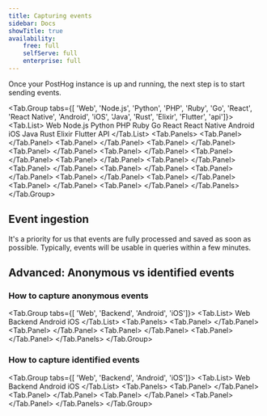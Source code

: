 ```yaml
---
title: Capturing events
sidebar: Docs
showTitle: true
availability:
    free: full
    selfServe: full
    enterprise: full
---
```



Once your PostHog instance is up and running, the next step is to start sending events.

<!-- prettier-ignore -->
<Tab.Group tabs={[
    'Web', 
    'Node.js', 
    'Python', 
    'PHP', 
    'Ruby', 
    'Go', 
    'React', 
    'React Native', 
    'Android', 
    'iOS', 
    'Java', 
    'Rust', 
    'Elixir', 
    'Flutter', 
    'api']}>
    <Tab.List>
        <Tab>Web</Tab>
        <Tab>Node.js</Tab>
        <Tab>Python</Tab>
        <Tab>PHP</Tab>
        <Tab>Ruby</Tab>
        <Tab>Go</Tab>
        <Tab>React</Tab>
        <Tab>React Native</Tab>
        <Tab>Android</Tab>
        <Tab>iOS</Tab>
        <Tab>Java</Tab>
        <Tab>Rust</Tab>
        <Tab>Elixir</Tab>
        <Tab>Flutter</Tab>
        <Tab>API</Tab>
    </Tab.List>
    <Tab.Panels>
        <Tab.Panel>
            <WebSendEvent />
        </Tab.Panel>
        <Tab.Panel>
            <NodeSendEvent />
        </Tab.Panel>
        <Tab.Panel>
            <PythonSendEvent />
        </Tab.Panel>
        <Tab.Panel>
            <PHPSendEvent />
        </Tab.Panel>
        <Tab.Panel>
            <RubySendEvent />
        </Tab.Panel>
        <Tab.Panel>
            <GoSendEvent />
        </Tab.Panel>
        <Tab.Panel>
            <ReactSendEvent />
        </Tab.Panel>
        <Tab.Panel>
            <ReactNativeSendEvent />
        </Tab.Panel>
        <Tab.Panel>
            <AndroidSendEvent />
        </Tab.Panel>
        <Tab.Panel>
            <IOSSendEvent />
        </Tab.Panel>
        <Tab.Panel>
            <JavaSendEvent />
        </Tab.Panel>
        <Tab.Panel>
           <RustSendEvent />
        </Tab.Panel>
        <Tab.Panel>
            <ElixirSendEvent />
        </Tab.Panel>
        <Tab.Panel>
           <FlutterSendEvent />
        </Tab.Panel>
        <Tab.Panel>
            <APISendEvent />
        </Tab.Panel>
    </Tab.Panels>
</Tab.Group>

## Event ingestion

It's a priority for us that events are fully processed and saved as soon as possible. Typically, events will be usable in queries within a few minutes.

## Advanced: Anonymous vs identified events


<IdentifiedVsAnonymousIntro />

### How to capture anonymous events


<Tab.Group tabs={[
    'Web', 
    'Backend', 
    'Android', 
    'iOS']}>
    <Tab.List>
        <Tab>Web</Tab>
        <Tab>Backend</Tab>
        <Tab>Android</Tab>
        <Tab>iOS</Tab>
    </Tab.List>
    <Tab.Panels>
        <Tab.Panel>
            <HowToCaptureAnonymousEventsWeb />
        </Tab.Panel>
        <Tab.Panel>
            <HowToCaptureAnonymousEventsBackend />
        </Tab.Panel>
        <Tab.Panel>
           <HowToCaptureAnonymousEventsAndroid />
        </Tab.Panel>
        <Tab.Panel>
           <HowToCaptureAnonymousEventsIOS />
        </Tab.Panel>
    </Tab.Panels>
</Tab.Group>

### How to capture identified events



<Tab.Group tabs={[
    'Web', 
    'Backend', 
    'Android', 
    'iOS']}>
    <Tab.List>
        <Tab>Web</Tab>
        <Tab>Backend</Tab>
        <Tab>Android</Tab>
        <Tab>iOS</Tab>
    </Tab.List>
    <Tab.Panels>
        <Tab.Panel>
            <HowToCaptureIdentifiedEvents />
        </Tab.Panel>
        <Tab.Panel>
            <HowToCaptureIdentifiedEventsBackend />
        </Tab.Panel>
        <Tab.Panel>
            <HowToCaptureIdentifiedEvents />
        </Tab.Panel>
        <Tab.Panel>
           <HowToCaptureIdentifiedEvents />
        </Tab.Panel>
    </Tab.Panels>
</Tab.Group>
